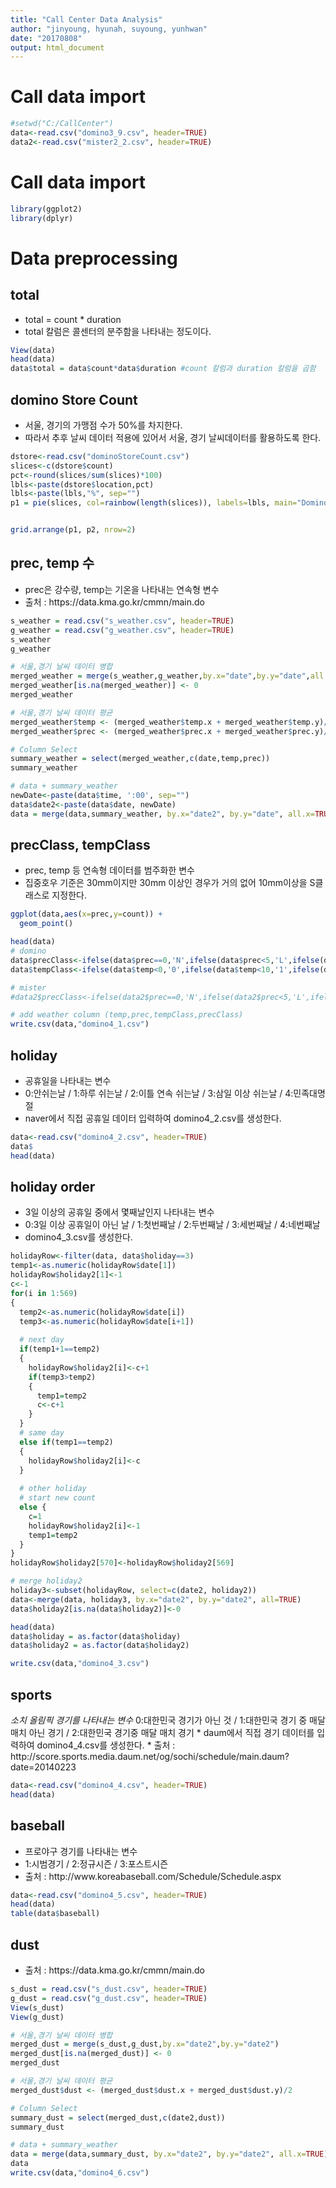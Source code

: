 ```yaml
---
title: "Call Center Data Analysis"
author: "jinyoung, hyunah, suyoung, yunhwan"
date: "20170808"
output: html_document
---
```


# Call data import
```r
#setwd("C:/CallCenter")
data<-read.csv("domino3_9.csv", header=TRUE)
data2<-read.csv("mister2_2.csv", header=TRUE)
```

# Call data import
```r
library(ggplot2)
library(dplyr)
```

# Data preprocessing 

## total 
* total = count * duration 
* total 칼럼은 콜센터의 분주함을 나타내는 정도이다.
```r
View(data)
head(data)
data$total = data$count*data$duration #count 칼럼과 duration 칼럼을 곱함
```

## domino Store Count 
* 서울, 경기의 가맹점 수가 50%를 차지한다. 
* 따라서 추후 날씨 데이터 적용에 있어서 서울, 경기 날씨데이터를 활용하도록 한다.
```r

dstore<-read.csv("dominoStoreCount.csv")
slices<-c(dstore$count)
pct<-round(slices/sum(slices)*100)
lbls<-paste(dstore$location,pct)
lbls<-paste(lbls,"%", sep="")
p1 = pie(slices, col=rainbow(length(slices)), labels=lbls, main="Domino Pizza Store")


grid.arrange(p1, p2, nrow=2)
```
## prec, temp 수
* prec은 강수량, temp는 기온을 나타내는 연속형 변수
* 출처 : https://data.kma.go.kr/cmmn/main.do
```r
s_weather = read.csv("s_weather.csv", header=TRUE)
g_weather = read.csv("g_weather.csv", header=TRUE)
s_weather
g_weather

# 서울,경기 날씨 데이터 병합
merged_weather = merge(s_weather,g_weather,by.x="date",by.y="date",all.x=TRUE)
merged_weather[is.na(merged_weather)] <- 0
merged_weather

# 서울,경기 날씨 데이터 평균 
merged_weather$temp <- (merged_weather$temp.x + merged_weather$temp.y)/2
merged_weather$prec <- (merged_weather$prec.x + merged_weather$prec.y)/2

# Column Select 
summary_weather = select(merged_weather,c(date,temp,prec))
summary_weather

# data + summary_weather
newDate<-paste(data$time, ':00', sep="")
data$date2<-paste(data$date, newDate)
data = merge(data,summary_weather, by.x="date2", by.y="date", all.x=TRUE)


```
## precClass, tempClass
* prec, temp 등 연속형 데이터를 범주화한 변수
* 집중호우 기준은 30mm이지만 30mm 이상인 경우가 거의 없어 10mm이상을 S클래스로 지정한다.
```r
ggplot(data,aes(x=prec,y=count)) +
  geom_point()

head(data)
# domino
data$precClass<-ifelse(data$prec==0,'N',ifelse(data$prec<5,'L',ifelse(data$prec<10, 'H','S')))
data$tempClass<-ifelse(data$temp<0,'0',ifelse(data$temp<10,'1',ifelse(data$temp<20, '2',ifelse(data$temp<30,'3','4'))))

# mister
#data2$precClass<-ifelse(data2$prec==0,'N',ifelse(data2$prec<5,'L',ifelse(data2$prec<10,'H','S')))

# add weather column (temp,prec,tempClass,precClass)
write.csv(data,"domino4_1.csv")
```

## holiday
* 공휴일을 나타내는 변수 
* 0:안쉬는날 / 1:하루 쉬는날 / 2:이틀 연속 쉬는날 / 3:삼일 이상 쉬는날 / 4:민족대명절
* naver에서 직접 공휴일 데이터 입력하여 domino4_2.csv를 생성한다.

```r
data<-read.csv("domino4_2.csv", header=TRUE)
data$
head(data)
```

## holiday order
* 3일 이상의 공휴일 중에서 몇째날인지 나타내는 변수 
* 0:3일 이상 공휴일이 아닌 날 / 1:첫번째날 / 2:두번째날 / 3:세번째날 / 4:네번째날
* domino4_3.csv를 생성한다.
```r
holidayRow<-filter(data, data$holiday==3)
temp1<-as.numeric(holidayRow$date[1])
holidayRow$holiday2[1]<-1
c<-1
for(i in 1:569)
{
  temp2<-as.numeric(holidayRow$date[i])
  temp3<-as.numeric(holidayRow$date[i+1])
  
  # next day
  if(temp1+1==temp2)
  {
    holidayRow$holiday2[i]<-c+1
    if(temp3>temp2)
    {
      temp1=temp2
      c<-c+1
    }
  }
  # same day
  else if(temp1==temp2)
  {
    holidayRow$holiday2[i]<-c
  }
  
  # other holiday
  # start new count
  else {
    c=1
    holidayRow$holiday2[i]<-1
    temp1=temp2
  }
}
holidayRow$holiday2[570]<-holidayRow$holiday2[569]

# merge holiday2
holiday3<-subset(holidayRow, select=c(date2, holiday2))
data<-merge(data, holiday3, by.x="date2", by.y="date2", all=TRUE)
data$holiday2[is.na(data$holiday2)]<-0

head(data)
data$holiday = as.factor(data$holiday)
data$holiday2 = as.factor(data$holiday2)

write.csv(data,"domino4_3.csv")
```

## sports
*소치 올림픽 경기를 나타내는 변수 
* 0:대한민국 경기가 아닌 것 / 1:대한민국 경기 중 매달 매치 아닌 경기 / 2:대한민국 경기중 매달 매치 경기
* daum에서 직접 경기 데이터를 입력하여 domino4_4.csv를 생성한다.
* 출처 : http://score.sports.media.daum.net/og/sochi/schedule/main.daum?date=20140223
```r
data<-read.csv("domino4_4.csv", header=TRUE)
head(data)

```
## baseball 
* 프로야구 경기를 나타내는 변수 
* 1:시범경기 / 2:정규시즌 / 3:포스트시즌
* 출처 : http://www.koreabaseball.com/Schedule/Schedule.aspx
```r
data<-read.csv("domino4_5.csv", header=TRUE)
head(data)
table(data$baseball)

```

## dust 
* 출처 : https://data.kma.go.kr/cmmn/main.do
```r
s_dust = read.csv("s_dust.csv", header=TRUE)
g_dust = read.csv("g_dust.csv", header=TRUE)
View(s_dust)
View(g_dust)

# 서울,경기 날씨 데이터 병합
merged_dust = merge(s_dust,g_dust,by.x="date2",by.y="date2")
merged_dust[is.na(merged_dust)] <- 0
merged_dust

# 서울,경기 날씨 데이터 평균 
merged_dust$dust <- (merged_dust$dust.x + merged_dust$dust.y)/2

# Column Select 
summary_dust = select(merged_dust,c(date2,dust))
summary_dust

# data + summary_weather
data = merge(data,summary_dust, by.x="date2", by.y="date2", all.x=TRUE)
data
write.csv(data,"domino4_6.csv")
```


